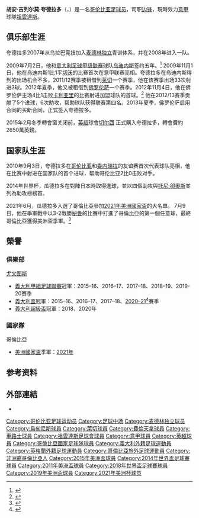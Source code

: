 {{NoteTA|G1=足球|G2=意甲|G3=EPL
|T=zh-cn:胡安·吉列尔莫·夸德拉多; zh-hk:祖安·古利姆·古亞達度; zh-tw:胡安·吉列爾莫·瓜德拉多
|1=zh-cn:胡安·吉列尔莫·夸德拉多; zh-hk:祖安·古利姆·古亞達度; zh-tw:胡安·吉列爾莫·瓜德拉多
|2=zh-cn:胡安; zh-hk:祖安; zh-tw:胡安
|3=zh-cn:夸德拉多; zh-hk:古亞達度; zh-tw:瓜德拉多
|4=zh-cn:吉列尔莫; zh-hk:古利姆; zh-tw:吉列爾莫
}}
{{Infobox football biography
| name               = 胡安·夸德拉多<br>Juan Cuadrado
| image              = Juan Cuadrado 2019 (cropped).jpg
| image_size         = 250px
| fullname           = Juan Guillermo Cuadrado Bello
| birth_date         = {{birth date and age|1988|5|26|df=y}}
| birth_place        = {{COL}}[[內科克利|內科克利]]
| height              = {{Height|m=1.76}}
| position            = [[中场#边锋|边锋]]、[[右閘|右閘]]
| currentclub         = [[尤文圖斯足球俱樂部|-{zh-hans:尤文图斯;zh-hk:祖雲達斯}-]]
| clubnumber          = 11
| youthyears1         =      | youthclubs1 = 乌拉巴竞技
| youthyears2         =      | youthclubs2 = [[麦德林独立|麦德林独立]]
| years1              = 2008–2009 | clubs1 = [[麦德林独立|麦德林独立]] | caps1 = 30 | goals1 = 2
| years2              = 2009–2013 | clubs2 = [[乌迪内斯足球俱乐部|乌迪内斯]] | caps2 = 20 | goals2 = 0
| years3              = 2011–2012 | clubs3 = → [[莱切足球俱乐部|莱切]]（外借） | caps3 = 33 | goals3 = 3
| years4              = 2012–2015 | clubs4 = [[佛罗伦萨足球俱乐部|佛罗伦萨]] | caps4 = 85 | goals4 = 20
| years5              = 2015–2017     | clubs5 = [[切尔西足球俱乐部|切尔西]] | caps5 = 13 | goals5 = 0          
| years6              = 2015–2016 | clubs6 = → [[尤文圖斯足球俱樂部|-{zh-hans:尤文图斯;zh-hk:祖雲達斯}-]]（外借）| caps6 = 28 | goals6 = 4
| years7              = 2016–2017 | clubs7 = → [[尤文圖斯足球俱樂部|-{zh-hans:尤文图斯;zh-hk:祖雲達斯}-]]（外借）| caps7 = 29 | goals7 = 2
| years8              = 2017– | clubs8 = [[尤文圖斯足球俱樂部|-{zh-hans:尤文图斯;zh-hk:祖雲達斯}-]] | caps8 = 131 | goals8 = 12
| nationalyears1      = 2010–
| nationalteam1       = [[哥伦比亚国家足球队|哥伦比亚]]
| nationalcaps1       = 111
| nationalgoals1      = 10
| club-update         = 2021年5月23日
| nationalteam-update = 2021年7月9日
}}

'''胡安·吉列尔莫·夸德拉多'''（{{lang|es|'''Juan Guillermo Cuadrado'''}}，{{bd|1988年|5月26日|catIdx=Cuadrado, Juan}}）是一名[[哥伦比亚|哥伦比亚]][[足球员|足球员]]，司职[[中场#边锋|边锋]]，現時效力[[意甲|意甲]]球隊[[祖雲達斯|祖雲達斯]]。

==俱乐部生涯==
夸德拉多2007年从乌拉巴竞技加入[[麦德林独立|麦德林独立]]青训体系，并在2008年进入一队。

2009年7月2日，他和[[意大利足球甲级联赛|意大利足球甲级联赛]]球队[[乌迪内斯足球俱乐部|乌迪内斯]]签约五年。<ref>{{cite news|url=http://www.udinese.it/notizie/archivio/primo-piano/guillermo-cuadrado-in-bianconero|title=Juan Guillermo Cuadrado in bianconero|date=2 July 2009|accessdate=3 July 2009|publisher=udinese.it|language=it|deadurl=yes|archiveurl=https://web.archive.org/web/20090705093622/http://www.udinese.it/notizie/archivio/primo-piano/guillermo-cuadrado-in-bianconero|archivedate=2009年7月5日}}</ref> 2009年11月1日，他在乌迪内斯1比1平[[切沃足球俱乐部|切沃]]的比赛首次在意甲联赛亮相。夸德拉多在乌迪内斯得到的出场机会不多，2011/12赛季被租借到[[莱切足球俱乐部|莱切]]一个赛季，他在该赛季出场33次射进3球。2012年夏季，他又被租借到[[佛罗伦萨足球俱乐部|佛罗伦萨]]一个赛季。2012年11月4日，他在佛罗伦萨主场4比1击败[[卡利亚里足球俱乐部|卡利亚里]]的比赛射进加盟球队的首球。<ref>{{Cite web |url=http://www.legaseriea.it/en/serie-a-tim/match-report/-/match-report/Fiorentina-Cagliari/47866 |title=Fiorentina 4-1 Cagliari |accessdate=2013-09-26 |archive-date=2013-02-05 |archive-url=https://web.archive.org/web/20130205164124/http://www.legaseriea.it/en/serie-a-tim/match-report/-/match-report/Fiorentina-Cagliari/47866 |dead-url=no }}</ref> 他在2012/13赛季贡献了5个进球，6次助攻，帮助球队获得联赛第四名。2013年夏季，佛罗伦萨启用合同的买断合同，正式签入夸德拉多。

2015年2月冬季轉會窗关闭前，[[英超|英超]]球會[[切尔西足球俱乐部|切尔西]] 正式購入夸德拉多，轉會費約2650萬英鎊。

==国家队生涯==
2010年9月3日，夸德拉多在[[哥伦比亚国家足球队|哥伦比亚]]和[[委内瑞拉国家足球队|委内瑞拉]]的友谊赛首次代表球队亮相，他在比赛中射进在国家队的首个进球，帮助哥伦比亚2比0击败对手。

2014年世界杯，瓜德拉多在對陣日本時取得進球，並以四個助攻與[[托尼·卻奧斯|托尼·卻奧斯]]並列為助攻榜榜首。

2021年6月，瓜德拉多入選了哥倫比亞參加[[2021年美洲國家盃|2021年美洲國家盃]]的大名單。 7月9日，他在季軍戰中以3-2戰勝[[秘魯国家足球队|秘魯]]的比賽中打進了哥倫比亞的第一個任意球，最終哥倫比亞獲得美洲盃季軍。<ref>{{cite news |url=https://www.newindianexpress.com/sport/football/2021/jul/10/luis-diaz-juan-cuadrado-goals-give-colombia-copa-americathird-place-2328181.html |title=Luis Diaz, Juan Cuadrado goals give Colombia Copa America third place |work=The New Indian Express |date=2021-07-10 |accessdate=2021-07-10 |archive-date=2021-07-11 |archive-url=https://web.archive.org/web/20210711011542/https://www.newindianexpress.com/sport/football/2021/jul/10/luis-diaz-juan-cuadrado-goals-give-colombia-copa-americathird-place-2328181.html |dead-url=no }}</ref>

== 榮譽 ==
=== 俱樂部 ===
;{{flagicon|ITA}} [[尤文图斯足球俱乐部|尤文图斯]]
*[[義大利甲組足球聯賽|義大利甲組足球聯賽]]冠軍：2015–16、2016–17、2017–18、2018–19、2019-20賽季
*[[義大利盃|義大利盃]]冠軍：2015–16、2016–17、2017–18、[[2020–21年意大利盃|2020–21]]<ref>{{cite web|url=https://hk.on.cc/hk/bkn/cnt/sport/20210520/bkn-20210520110116578-0520_00882_001.html|title=祖雲達斯捧意盃　保方平紀錄完美告別|website=東網|date=2021-05-20|language=zh-hk|access-date=2021-05-20|archive-date=2021-05-20|archive-url=https://web.archive.org/web/20210520223500/https://hk.on.cc/hk/bkn/cnt/sport/20210520/bkn-20210520110116578-0520_00882_001.html|dead-url=no}}</ref>賽季
*[[義大利超級盃|義大利超級盃]]冠軍：2018、2020年

=== 國家隊 ===
;{{flagicon|COL}} 哥倫比亞
*[[美洲國家盃|美洲國家盃]]季軍：[[2021年美洲國家盃|2021年]]

==参考资料==
{{reflist}}

==外部連結==
*{{Soccerway}}

{{祖雲達斯球員名單}}
{{2014年世界杯足球赛哥伦比亚参赛名单}}
{{2016年美洲盃足球賽哥倫比亞參賽名單}}
{{2018年世界盃足球賽哥倫比亞參賽名單}}
{{2019年美洲盃足球賽哥倫比亞參賽名單}}
{{2021年美洲盃足球賽哥倫比亞參賽名單}}

{{DEFAULTSORT:Cuadrado, Juan}}

[[Category:哥伦比亚足球运动员|Category:哥伦比亚足球运动员]]
[[Category:足球中场|Category:足球中场]]
[[Category:麦德林独立球员|Category:麦德林独立球员]]
[[Category:烏甸尼斯球員|Category:烏甸尼斯球員]]
[[Category:萊切球員|Category:萊切球員]]
[[Category:費倫天拿球員|Category:費倫天拿球員]]
[[Category:車路士球員|Category:車路士球員]]
[[Category:祖雲達斯足球會球員|Category:祖雲達斯足球會球員]]
[[Category:意甲球員|Category:意甲球員]]
[[Category:英超球員|Category:英超球員]]
[[Category:哥倫比亞國家足球隊球員|Category:哥倫比亞國家足球隊球員]]
[[Category:義大利外籍足球運動員|Category:義大利外籍足球運動員]]
[[Category:英格蘭外籍足球運動員|Category:英格蘭外籍足球運動員]]
[[Category:哥倫比亞旅外足球運動員|Category:哥倫比亞旅外足球運動員]]
[[Category:非洲裔哥倫比亞人|Category:非洲裔哥倫比亞人]]
[[Category:2015年美洲盃球員|Category:2015年美洲盃球員]]
[[Category:2014年世界盃足球賽球員|Category:2014年世界盃足球賽球員]]
[[Category:2011年美洲盃球員|Category:2011年美洲盃球員]]
[[Category:2018年世界盃足球賽球員|Category:2018年世界盃足球賽球員]]
[[Category:2019年美洲盃球員|Category:2019年美洲盃球員]]
[[Category:2021年美洲杯球员|Category:2021年美洲杯球员]]